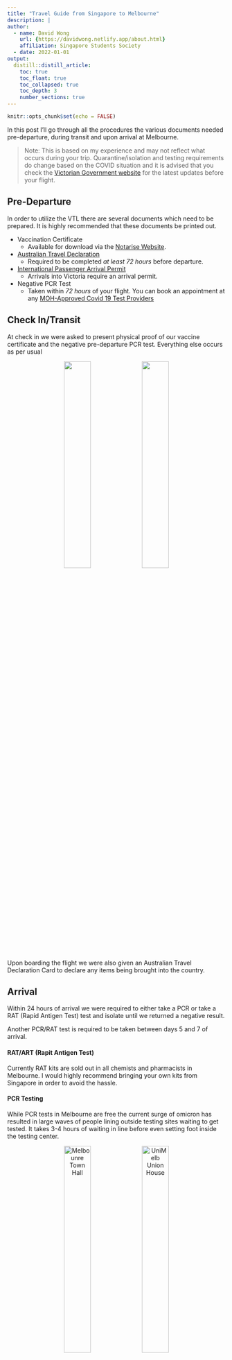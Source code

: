 ```yaml
---
title: "Travel Guide from Singapore to Melbourne"
description: |
author:
  - name: David Wong
    url: {https://davidwong.netlify.app/about.html}
    affiliation: Singapore Students Society
  - date: 2022-01-01
output:
  distill::distill_article:
    toc: true
    toc_float: true
    toc_collapsed: true
    toc_depth: 3
    number_sections: true
---
```



```r
knitr::opts_chunk$set(echo = FALSE)
```

In this post I'll go through all the procedures the various documents needed pre-departure, during transit and upon arrival at Melbourne.

> Note: This is based on my experience and may not reflect what occurs during your trip. Quarantine/isolation and testing requirements do change based on the COVID situation and it is advised that you check the [Victorian Government website](https://www.coronavirus.vic.gov.au/information-overseas-travellers#travellers-from-other-countries-who-are-fully-vaccinated) for the latest updates before your flight.

## Pre-Departure
In order to utilize the VTL there are several documents which need to be prepared. It is highly recommended that these documents be printed out.

* Vaccination Certificate
  + Available for download via the [Notarise Website](https://www.notarise.gov.sg/).
  
* [Australian Travel Declaration](https://atd.homeaffairs.gov.au/)
  + Required to be completed *at least 72 hours* before departure.
  
* [International Passenger Arrival Permit](https://www.service.vic.gov.au/services/border-permit/home)
  + Arrivals into Victoria require an arrival permit.
  
* Negative PCR Test
  + Taken within *72 hours* of your flight. You can book an appointment at any [MOH-Approved Covid 19 Test Providers](https://www.moh.gov.sg/licensing-and-regulation/regulations-guidelines-and-circulars/details/list-of-covid-19-swab-providers)
  
## Check In/Transit 
At check in we were asked to present physical proof of our vaccine certificate and the negative pre-departure PCR test. Everything else occurs as per usual

<center>
![](images/4.JPG){width=35% .external}
![](images/5.jpeg){width=35% .external}
</center>

Upon boarding the flight we were also given an Australian Travel Declaration Card to declare any items being brought into the country.

## Arrival
Within 24 hours of arrival we were required to either take a PCR or take a RAT (Rapid Antigen Test) test and isolate until we returned a negative result.

Another PCR/RAT test is required to be taken between days 5 and 7 of arrival.

#### RAT/ART (Rapit Antigen Test)
Currently RAT kits are sold out in all chemists and pharmacists in Melbourne. I would highly recommend bringing your own kits from Singapore in order to avoid the hassle. 

#### PCR Testing
While PCR tests in Melbourne are free the current surge of omicron has resulted in large waves of people lining outside testing sites waiting to get tested. It takes 3-4 hours of waiting in line before even setting foot inside the testing center. 

<center>
![Melbounre Town Hall](images/1.jpg){width=35% .external}
![UniMelb Union House](images/3.jpg){width=35% .external}
</center>
If you are required to take a PCR Test my suggestion would be to queue up at your nearest [testing site](https://www.coronavirus.vic.gov.au/where-get-tested-covid-19) before open hours.

The last thing that needs to be done after arriving is setting up the Service Victoria App.

### Service Victoria App
::: {.floatting}
```r
knitr::include_graphics("images/6.jpeg")
```
Melbourne's TraceTogether App. It allows you to check in at stores and acts as proof of your vaccination status. In order to set it up you need to have your vaccine certificate uploaded.

:::
<center>
![](images/7.jpg){width=90% .external}
</center>

#### IHI/myGov
As international students we don't have access to Medicare so we had to upload our COVID-19 certificates using the [Individual Healthcare Identifier (IHI)](https://www.servicesaustralia.gov.au/individual-healthcare-identifiers).

The quickest way to get an IHI is online through your [myGov](https://my.gov.au/LoginServices/main/login?execution=e3s1) account. If you don’t have an account, it’s easy to [create one](https://www.servicesaustralia.gov.au/mygov-help-create-mygov-account).

After creating your myGov account follow these steps to get an IHI online:

1. Sign in to myGov
2. Select services or link your first service.
3. Select IHI service from the list
4. Follow the prompts to get your IHI, and link the service.

#### Uploading your vaccine certificate
After getting our IHI we needed to find a pharmacist/chemist/GP who was able to upload our Vaccination Certificates onto the IHI. 

Any place which does vaccinations should be able to upload the certificates. For us we chose to go to the Chemist Warehouse on Elizabeth Street where we paid a $10 service fee for the upload.

We were required to present:

* Our passports
* The vaccination certificates
* Personal IHI numbers

![](images/8.jpg){width=100% .external}

After the certificates were uploaded we were then able to add our digital certificates to the Service Victoria App. 

Steps to doing that can be found [here](https://service.vic.gov.au/covid-19/add-covid-19-digital-certificate?channel=mobileapplication)

